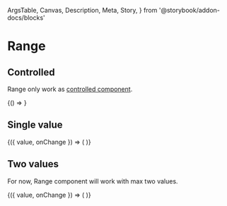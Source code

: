   ArgsTable,
  Canvas,
  Description,
  Meta,
  Story,
} from '@storybook/addon-docs/blocks'

<Meta title="Components/Range" component={Range} />

# Range

## Controlled

Range only work as [controlled component](https://reactjs.org/docs/forms.html).

<Canvas>
  <Story name="default controlled" height="150px">
    <BlockList>
      <ControlValue value={[]}>{() => <Range />}</ControlValue>
    </BlockList>
  </Story>
</Canvas>

## Single value

<Canvas>
  <Story name="single controlled" height="150px">
    <BlockList>
      <ControlValue value={[3]}>
        {({ value, onChange }) => (
          <Range value={value} min={0} max={10} onChange={onChange} />
        )}
      </ControlValue>
    </BlockList>
  </Story>
</Canvas>

## Two values

For now, Range component will work with max two values.

<Canvas>
  <Story name="two value controlled" height="150px">
    <BlockList>
      <ControlValue value={[3, 8]}>
        {({ value, onChange }) => (
          <Range value={value} min={0} max={15} onChange={onChange} />
        )}
      </ControlValue>
    </BlockList>
  </Story>
</Canvas>

<ArgsTable of={Range} />
